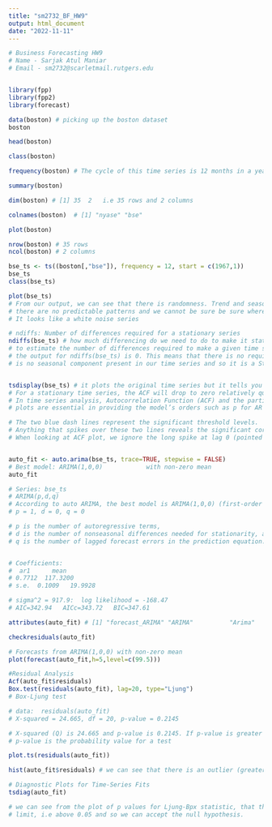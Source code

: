 ```yaml
---
title: "sm2732_BF_HW9"
output: html_document
date: "2022-11-11"
---
```



```r

# Business Forecasting HW9
# Name - Sarjak Atul Maniar
# Email - sm2732@scarletmail.rutgers.edu


library(fpp)
library(fpp2)
library(forecast)

data(boston) # picking up the boston dataset
boston

head(boston)

class(boston)

frequency(boston) # The cycle of this time series is 12 months in a year

summary(boston)

dim(boston) # [1] 35  2   i.e 35 rows and 2 columns

colnames(boston)  # [1] "nyase" "bse"  

plot(boston)

nrow(boston) # 35 rows
ncol(boston) # 2 columns

bse_ts <- ts((boston[,"bse"]), frequency = 12, start = c(1967,1))
bse_ts
class(bse_ts)

plot(bse_ts)
# From our output, we can see that there is randomness. Trend and seasonal component is not present in this time series.
# there are no predictable patterns and we cannot be sure be sure where the peaks and troughs of the cycles are..
# It looks like a white noise series

# ndiffs: Number of differences required for a stationary series
ndiffs(bse_ts) # how much differencing do we need to do to make it stationary
# to estimate the number of differences required to make a given time series stationary
# the output for ndiffs(bse_ts) is 0. This means that there is no requirement for further differencing because
# is no seasonal component present in our time series and so it is a Stationary time series by default.


tsdisplay(bse_ts) # it plots the original time series but it tells you what the ACF and PACF is
# For a stationary time series, the ACF will drop to zero relatively quickly..
# In time series analysis, Autocorrelation Function (ACF) and the partial autocorrelation function (PACF) 
# plots are essential in providing the model’s orders such as p for AR and q for MA to select the best model for forecasting.

# The two blue dash lines represent the significant threshold levels. 
# Anything that spikes over these two lines reveals the significant correlations.
# When looking at ACF plot, we ignore the long spike at lag 0 (pointed by the blue arrow). For PACF, the line usually starts at 1.


auto_fit <- auto.arima(bse_ts, trace=TRUE, stepwise = FALSE)
# Best model: ARIMA(1,0,0)            with non-zero mean 
auto_fit

# Series: bse_ts 
# ARIMA(p,d,q) 
# According to auto ARIMA, the best model is ARIMA(1,0,0) (first-order autoregressive model )where,
# p = 1, d = 0, q = 0

# p is the number of autoregressive terms,
# d is the number of nonseasonal differences needed for stationarity, and
# q is the number of lagged forecast errors in the prediction equation.


# Coefficients:
#  ar1      mean
# 0.7712  117.3200
# s.e.  0.1009   19.9928

# sigma^2 = 917.9:  log likelihood = -168.47
# AIC=342.94   AICc=343.72   BIC=347.61

attributes(auto_fit) # [1] "forecast_ARIMA" "ARIMA"          "Arima"    

checkresiduals(auto_fit)

# Forecasts from ARIMA(1,0,0) with non-zero mean
plot(forecast(auto_fit,h=5,level=c(99.5)))

#Residual Analysis
Acf(auto_fit$residuals)
Box.test(residuals(auto_fit), lag=20, type="Ljung")
# Box-Ljung test

# data:  residuals(auto_fit)
# X-squared = 24.665, df = 20, p-value = 0.2145

# X-squared (Q) is 24.665 and p-value is 0.2145. If p-value is greater than 0.05 then we accept the null hypothesis and the data values are independent.
# p-value is the probability value for a test

plot.ts(residuals(auto_fit))

hist(auto_fit$residuals) # we can see that there is an outlier (greater than 100).. and rest of the data is equally distributed..

# Diagnostic Plots for Time-Series Fits
tsdiag(auto_fit)

# we can see from the plot of p values for Ljung-Bpx statistic, that the p-values are above the significant threshold
# limit, i.e above 0.05 and so we can accept the null hypothesis.








```

